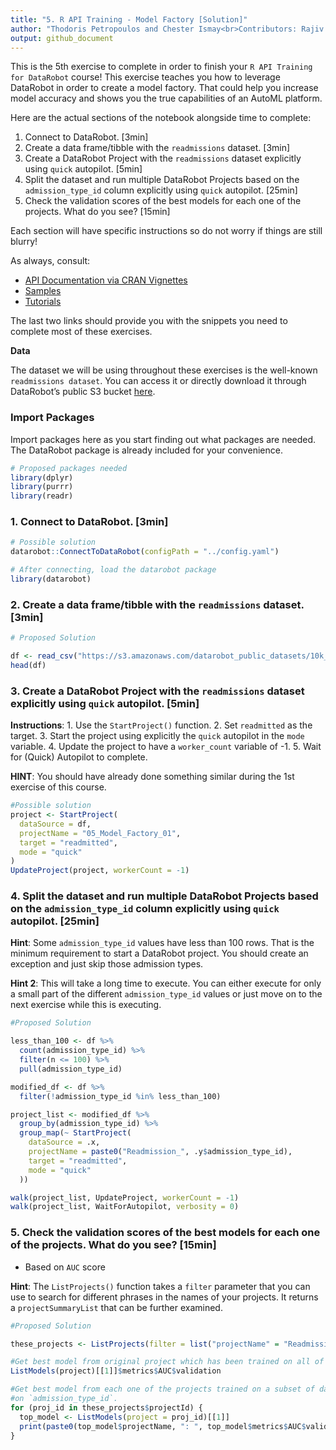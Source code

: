 ```yaml
---
title: "5. R API Training - Model Factory [Solution]"
author: "Thodoris Petropoulos and Chester Ismay<br>Contributors: Rajiv Shah"
output: github_document
---
```


This is the 5th exercise to complete in order to finish your `R API Training for DataRobot` course! This exercise teaches you how to leverage DataRobot in order to create a model factory. That could help you increase model accuracy and shows you the true capabilities of an AutoML platform.

Here are the actual sections of the notebook alongside time to complete: 

1. Connect to DataRobot. [3min]<br>
2. Create a data frame/tibble with the `readmissions` dataset. [3min]
3. Create a DataRobot Project with the `readmissions` dataset explicitly using `quick` autopilot. [5min]
4. Split the dataset and run multiple DataRobot Projects based on the `admission_type_id` column explicitly using `quick` autopilot. [25min]
5. Check the validation scores of the best models for each one of the projects. What do you see? [15min]

Each section will have specific instructions so do not worry if things are still blurry!

As always, consult:

- [API Documentation via CRAN Vignettes](https://CRAN.R-project.org/package=datarobot)
- [Samples](https://github.com/datarobot-community/examples-for-data-scientists)
- [Tutorials](https://github.com/datarobot-community/tutorials-for-data-scientists)

The last two links should provide you with the snippets you need to complete most of these exercises.

<b>Data</b>

The dataset we will be using throughout these exercises is the well-known `readmissions dataset`. You can access it or directly download it through DataRobot's public S3 bucket [here](https://s3.amazonaws.com/datarobot_public_datasets/10k_diabetes.csv).

### Import Packages
Import packages here as you start finding out what packages are needed. The DataRobot package is already included for your convenience.

```r
# Proposed packages needed
library(dplyr)
library(purrr)
library(readr)
```


### 1. Connect to DataRobot. [3min]<br>

```r
# Possible solution
datarobot::ConnectToDataRobot(configPath = "../config.yaml")

# After connecting, load the datarobot package
library(datarobot)
```

### 2. Create a data frame/tibble with the `readmissions` dataset. [3min]

```r
# Proposed Solution

df <- read_csv("https://s3.amazonaws.com/datarobot_public_datasets/10k_diabetes.csv")
head(df)
```

### 3. Create a DataRobot Project with the `readmissions` dataset explicitly using `quick` autopilot. [5min]


**Instructions**:
1. Use the `StartProject()` function.
2. Set `readmitted` as the target.
3. Start the project using explicitly the `quick` autopilot in the `mode` variable.
4. Update the project to have a `worker_count` variable of -1.
5. Wait for (Quick) Autopilot to complete.

**HINT**: You should have already done something similar during the 1st exercise of this course.

```r
#Possible solution
project <- StartProject(
  dataSource = df, 
  projectName = "05_Model_Factory_01",
  target = "readmitted",
  mode = "quick"
)
UpdateProject(project, workerCount = -1)
```

### 4. Split the dataset and run multiple DataRobot Projects based on the `admission_type_id` column explicitly using `quick` autopilot. [25min]

**Hint**: Some `admission_type_id` values have less than 100 rows. That is the minimum requirement to start a DataRobot project. You should create an exception and just skip those admission types.

**Hint 2**: This will take a long time to execute. You can either execute for only a small part of the different `admission_type_id` values or just move on to the next exercise while this is executing.


```r
#Proposed Solution

less_than_100 <- df %>% 
  count(admission_type_id) %>% 
  filter(n <= 100) %>% 
  pull(admission_type_id)

modified_df <- df %>% 
  filter(!admission_type_id %in% less_than_100)

project_list <- modified_df %>%
  group_by(admission_type_id) %>%
  group_map(~ StartProject(
    dataSource = .x,
    projectName = paste0("Readmission_", .y$admission_type_id),
    target = "readmitted",
    mode = "quick"
  ))

walk(project_list, UpdateProject, workerCount = -1)
walk(project_list, WaitForAutopilot, verbosity = 0)
```



### 5. Check the validation scores of the best models for each one of the projects. What do you see? [15min]

- Based on `AUC` score

**Hint**: The `ListProjects()` function takes a `filter` parameter that you can
use to search for different phrases in the names of your projects. It returns
a `projectSummaryList` that can be further examined.

```r
#Proposed Solution

these_projects <- ListProjects(filter = list("projectName" = "Readmission_"))

#Get best model from original project which has been trained on all of the data.
ListModels(project)[[1]]$metrics$AUC$validation

#Get best model from each one of the projects trained on a subset of data based 
#on `admission_type_id`.
for (proj_id in these_projects$projectId) {
  top_model <- ListModels(project = proj_id)[[1]]
  print(paste0(top_model$projectName, ": ", top_model$metrics$AUC$validation))
}
```

